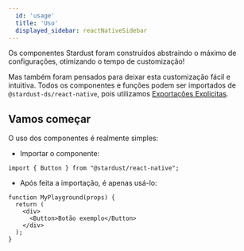 ```yaml
---
  id: 'usage'
  title: 'Uso'
  displayed_sidebar: reactNativeSidebar
---
```


Os componentes Stardust foram construídos abstraindo o máximo de configurações, otimizando o tempo de customização!

Mas também foram pensados para deixar esta customização fácil e intuitiva. Todos os componentes e funções podem ser importados de `@stardust-ds/react-native`, pois utilizamos [Exportações Explicitas](https://developer.mozilla.org/pt-BR/docs/Web/JavaScript/Reference/Statements/export).

## Vamos começar

O uso dos componentes é realmente simples:

- Importar o componente:

```tsx
import { Button } from "@stardust/react-native";
```

- Após feita a importação, é apenas usá-lo:

```tsx live
function MyPlayground(props) {
  return (
    <div>
      <Button>Botão exemplo</Button>
    </div>
  );
}
```
